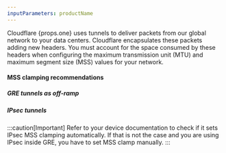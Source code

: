 ```yaml
---
inputParameters: productName
---
```



Cloudflare {props.one} uses tunnels to deliver packets from our global network to your data centers. Cloudflare encapsulates these packets adding new headers. You must account for the space consumed by these headers when configuring the maximum transmission unit (MTU) and maximum segment size (MSS) values for your network.

#### MSS clamping recommendations

##### GRE tunnels as off-ramp

<Render file="mtu-mss/mss-clamping-gre" product="magic-transit" />

##### IPsec tunnels

<Render file="mtu-mss/mss-clamping-ipsec" product="magic-transit" />

:::caution[Important]
Refer to your device documentation to check if it sets IPsec MSS clamping automatically. If that is not the case and you are using IPsec inside GRE, you have to set MSS clamp manually.
:::
